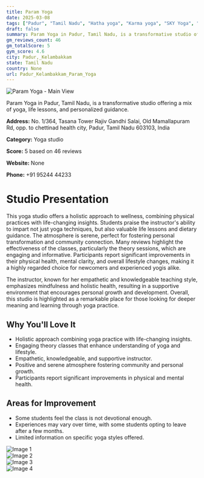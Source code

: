 ```yaml
---
title: Param Yoga
date: 2025-03-08
tags: ["Padur", "Tamil Nadu", "Hatha yoga", "Karma yoga", "SKY Yoga", "holistic wellness", "serene atmosphere", "Padur, Kelambakkam"]  
draft: false
summary: Param Yoga in Padur, Tamil Nadu, is a transformative studio offering a mix of yoga, life lessons, and personalized guidance.
gm_reviews_count: 46
gm_totalScore: 5
gym_score: 4.6
city: Padur,_Kelambakkam
state: Tamil Nadu
country: None
url: Padur_Kelambakkam_Param_Yoga
---
```


<div className="aspect-[16/9] relative my-8">
  <img 
    src="https://lh5.googleusercontent.com/p/AF1QipP85Mu2f9KvdMXf5YQRvbfErMy8I5tFdygPaJGe=w1920-h1080-k-no"
    alt="Param Yoga - Main View"
    className="object-cover absolute inset-0 w-full h-full rounded-lg"
  />
</div>

Param Yoga in Padur, Tamil Nadu, is a transformative studio offering a mix of yoga, life lessons, and personalized guidance.

**Address:** No. 1/364, Tasana Tower Rajiv Gandhi Salai, Old Mamallapuram Rd, opp. to chettinad health city, Padur, Tamil Nadu 603103, India

**Category:** Yoga studio

**Score:** 5 based on 46 reviews

**Website:** None

**Phone:** +91 95244 44233

# Studio Presentation

This yoga studio offers a holistic approach to wellness, combining physical practices with life-changing insights. Students praise the instructor's ability to impart not just yoga techniques, but also valuable life lessons and dietary guidance. The atmosphere is serene, perfect for fostering personal transformation and community connection. Many reviews highlight the effectiveness of the classes, particularly the theory sessions, which are engaging and informative. Participants report significant improvements in their physical health, mental clarity, and overall lifestyle changes, making it a highly regarded choice for newcomers and experienced yogis alike.

The instructor, known for her empathetic and knowledgeable teaching style, emphasizes mindfulness and holistic health, resulting in a supportive environment that encourages personal growth and development. Overall, this studio is highlighted as a remarkable place for those looking for deeper meaning and learning through yoga practice.

## Why You'll Love It

- Holistic approach combining yoga practice with life-changing insights.
- Engaging theory classes that enhance understanding of yoga and lifestyle.
- Empathetic, knowledgeable, and supportive instructor.
- Positive and serene atmosphere fostering community and personal growth.
- Participants report significant improvements in physical and mental health.

## Areas for Improvement

- Some students feel the class is not devotional enough.
- Experiences may vary over time, with some students opting to leave after a few months.
- Limited information on specific yoga styles offered.

<div className="grid grid-cols-1 xl:grid-cols-2 gap-4 my-8">
<div className="aspect-[4/3] relative"><img src="https://lh3.googleusercontent.com/p/AF1QipPZwXCCtqeuKslAd6jgWddXPHKxMr7EMpEJPgBG=w1920-h1080-k-no" alt="Image 1" className="object-cover absolute inset-0 w-full h-full rounded-lg" /></div>
<div className="aspect-[4/3] relative"><img src="https://lh5.googleusercontent.com/p/AF1QipNxmXvuje-Zs5S5itf85N-32QVAmvWsA36xS66z=w1920-h1080-k-no" alt="Image 2" className="object-cover absolute inset-0 w-full h-full rounded-lg" /></div>
<div className="aspect-[4/3] relative"><img src="https://lh5.googleusercontent.com/p/AF1QipMRjXILyqd8HDrNudv1BH0OUXOzC_Hdt1uarKUe=w1920-h1080-k-no" alt="Image 3" className="object-cover absolute inset-0 w-full h-full rounded-lg" /></div>
<div className="aspect-[4/3] relative"><img src="https://lh3.googleusercontent.com/p/AF1QipNUIBWlJoxWu_wpTGJ7iZ2IilQh2XIAkElUmqf0=w1920-h1080-k-no" alt="Image 4" className="object-cover absolute inset-0 w-full h-full rounded-lg" /></div>
</div>